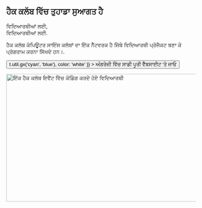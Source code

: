 
<Container variant="copy">

<Heading as="h1">
  <h2>
    ਹੈਕ ਕਲੱਬ ਵਿੱਚ ਤੁਹਾਡਾ ਸੁਆਗਤ ਹੈ
  </h2>
  ਵਿਦਿਆਰਥੀਆਂ ਲਈ, <br />
  ਵਿਦਿਆਰਥੀਆਂ ਲਈ.
</Heading>

ਹੈਕ ਕਲੱਬ ਕੰਪਿਊਟਰ ਸਾਇੰਸ ਕਲੱਬਾਂ ਦਾ ਇੱਕ ਨੈੱਟਵਰਕ ਹੈ ਜਿੱਥੇ ਵਿਦਿਆਰਥੀ ਪ੍ਰੋਜੈਕਟ ਬਣਾ ਕੇ ਪ੍ਰੋਗਰਾਮ ਕਰਨਾ ਸਿੱਖਦੇ ਹਨ।.

<p>
  <Button
    as="a"
    href="https://hackclub.com/?ref=es"
    variant="ctaLg"
    sx={{
      backgroundImage: t => t.util.gx('cyan', 'blue'),
      color: 'white'
    }}
  >
    ਅੰਗਰੇਜ਼ੀ ਵਿੱਚ ਸਾਡੀ ਪੂਰੀ ਵੈੱਬਸਾਈਟ 'ਤੇ ਜਾਓ
  </Button>
</p>

<img
  alt="ਇੱਕ ਹੈਕ ਕਲੱਬ ਇਵੈਂਟ ਵਿੱਚ ਕੋਡਿੰਗ ਕਰਦੇ ਹੋਏ ਵਿਦਿਆਰਥੀ"
  src="https://cloud-lapsqbi7m-hack-club-bot.vercel.app/0assemble.jpg"
  width="512"
  height="341"
/>

</Container>
